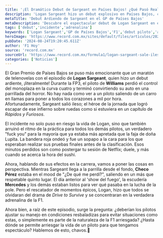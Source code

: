```yaml
---
title: '¡El Dramático Debut de Sargeant en Países Bajos! ¿Qué Pasó Realmente?'
description: 'Logan Sargeant hizo un debut explosivo en Países Bajos, convirtiendo su auto en una parrilla en llamas. Aquí te contamos lo que realmente sucedió.'
metaTitle: 'Debut Ardiendo de Sargeant en el GP de Países Bajos'
metaDescription: 'Descubre el espectacular debut de Logan Sargeant en el GP de Países Bajos. Adrenalina, fuego y mucho más.'
tags: ['debut','incidente','adrenalina']
keywords: ['Logan Sargeant','GP de Países Bajos','F1','debut piloto','accidente carrera']
heroImage: 'https://www.record.com.mx/sites/default/files/articulos/2024/08/24/record2581.jpg'
pubDate: '2024-08-24T19:20:45.611Z'
author: 'F1 Hoy'
source: 'record.com.mx'
sourceUrl: 'https://www.record.com.mx/formula1/logan-sargeant-sale-ileso-tras-fuerte-accidente-que-termino-con-su-auto-en-llamas'
categories: ['Noticias']
---
```

El Gran Premio de Países Bajos se puso más emocionante que un maratón de telenovelas con el episodio de **Logan Sargeant**, quien hizo un debut ardiente, ¡literalmente! Durante la FP3, el piloto de **Williams** perdió el control del monoplaza en la curva cuatro y terminó convirtiendo su auto en una parrillada del horror. No hay nada como ver a un piloto saliendo de un carro en llamas para poner a todos los corazones a mil por hora. Afortunadamente, Sargeant salió ileso; el héroe de la jornada que logró escapar de ese infierno sobre ruedas como si estuviera en un capítulo de *Rápidos y Furiosos*.

El incidente no solo puso en riesgo la vida de Logan, sino que también arruinó el ritmo de la práctica para todos los demás pilotos, un verdadero "fuck you" para la mayoría que ya estaba más apretada que la faja de doña Lupita. La bandera roja ondeó y fue un sopapo a la cara para los que esperaban realizar sus pruebas finales antes de la clasificación. Esos minutos perdidos son como postergar tu sesión de Netflix; duele, y más cuando se acerca la hora del sushi.

Ahora, hablando de sus efectos en la carrera, vamos a poner las cosas en perspectiva. Mientras Sargeant llega a la parrilla desde el fondo, **Checo Pérez** estaba en el mood de "¿De qué me perdí?", saliendo en un más que respetable quinto lugar. El día anterior al 'show del fuego', la escudería **Mercedes** y los demás estaban listos para ver qué pasaba en la lucha de la pole. Pero el rescatador de momentos épicos, Logan, hizo que todos se olvidaran del drama de *Drive to Survive* y se concentraran en la verdadera adrenalina de la F1.

Ahora bien, a raíz de este episodio, surge la pregunta: ¿deberían los pilotos ajustar su manejo en condiciones resbaladizas para evitar situaciones como estas, o simplemente es parte de la naturaleza de la F1 arriesgada? ¿Hasta dónde se permite arriesgar la vida de un piloto para que tengamos espectáculo? Hablemos de esto, chavos.💬


